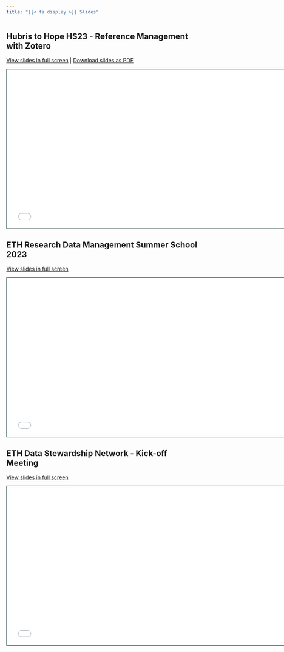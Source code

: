 ```yaml
---
title: "{{< fa display >}} Slides"
---
```

<script defer data-domain="global-health-engineering.github.io/website" src="https://plausible.io/js/script.js"></script>

## Hubris to Hope HS23 - Reference Management with Zotero

[View slides in full screen](d03-hubris-to-hope-reference-management.html) | [Download slides as PDF](https://github.com/Global-Health-Engineering/website/blob/main/1-slides/d03-hubris-to-hope-reference-management.pdf)

```{=html}
<iframe class="slide-deck" src="d03-hubris-to-hope-reference-management.html" height="420" width="747" style="border: 1px solid #123233;"></iframe>
```


## ETH Research Data Management Summer School 2023

[View slides in full screen](d02-eth-rdm-summer-2023.html)

```{=html}
<iframe class="slide-deck" src="d02-eth-rdm-summer-2023.html" height="420" width="747" style="border: 1px solid #123233;"></iframe>
```

## ETH Data Stewardship Network - Kick-off Meeting

[View slides in full screen](d01-eth-dsn-meeting.html)

```{=html}
<iframe class="slide-deck" src="d01-eth-dsn-meeting.html" height="420" width="747" style="border: 1px solid #123233;"></iframe>
```
